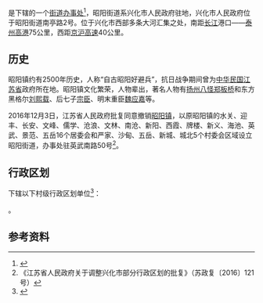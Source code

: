 {{中国乡级行政区|32/12/81/001/000}}

'''{{PAGENAMEBASE}}'''是{{PRC admin/fullname|32/12/81/001/000|3}}下辖的一个[[街道办事处|街道办事处]]<ref>{{PRC admin/ref sgc|{{PRC admin/parent|32/12/81/001/000}}}}</ref>，昭阳街道系兴化市人民政府驻地，兴化市人民政府位于昭阳街道南亭路2号。位于兴化市西部多条大河汇集之处，南距[[长江|长江]]港口——[[泰州|泰州]][[高港|高港]]75公里，西距[[京沪高速|京沪高速]]40公里。

==历史==
昭阳镇约有2500年历史，人称“自古昭阳好避兵”，抗日战争期间曾为[[中华民国|中华民国]][[江苏省|江苏省]]政府所在地。昭阳镇文化繁荣，人物辈出，著名人物有[[扬州八怪|扬州八怪]][[郑板桥|郑板桥]]和东方黑格尔[[刘熙载|刘熙载]]、后七子[[宗臣|宗臣]]、明末重臣[[魏应嘉|魏应嘉]]等。

2016年12月3日，江苏省人民政府批复同意撤销[[昭阳镇|昭阳镇]]，以原昭阳镇的水关、迎丰、长安、文峰、儒学、沧浪、文林、南沧、新阳、西霞、牌楼、新义、海池、英武、景范、五岳16个居委会和严家、沙甸、五岳、新城、城北5个村委会区域设立昭阳街道，办事处驻英武南路50号<ref>《江苏省人民政府关于调整兴化市部分行政区划的批复》（苏政复〔2016〕121号）</ref>。

== 行政区划 ==
{{PAGENAMEBASE}}下辖以下村级行政区划单位<ref>{{PRC admin/ref sgc|32/12/81/001/000}}</ref>：

{{PRC admin/children|32/12/81/001/000}}。

== 参考资料 ==
{{reflist}}

{{江苏行政区划小作品}}
{{PRC admin/navcat|32/12/81/001/000}}